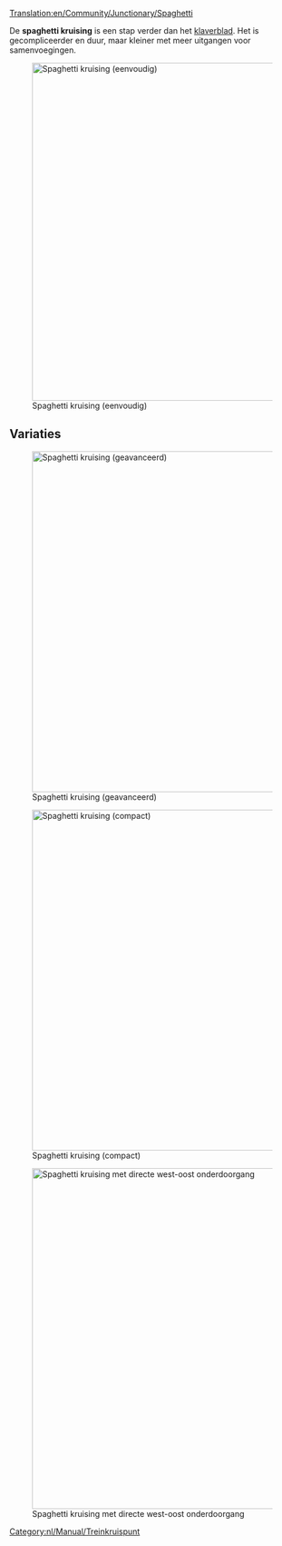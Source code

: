 [[Translation:en/Community/Junctionary/Spaghetti]]

{{nl/Community/Junctionary/Kruispuntenmenu}}
De '''spaghetti kruising''' is een stap verder dan het [[nl/Community/Junctionary/Klaverblad|klaverblad]]. Het is gecompliceerder en duur, maar kleiner met meer uitgangen voor samenvoegingen.

[[File:en/Community/Junctionary/Spaghetti.png|none|thumb|595px|Spaghetti kruising (eenvoudig)]]

{{nl/Community/Junctionary/Kruispuntcriteria|Kostbaar|3|1|0|1|1|1|1|0|0|2|0||Defecte treinen hebben alleen effect op linksombochten op één as.|
*Handelt een groot aantal treinen af op hetzelfde moment.
*Functioneert als een U in 2 van de 4 primaire richtingen.
*Neemt een groot gebied in beslag.
*Treinen komen samen voordat zij verdelen over één van de assen.
*Maak het zo dat je langste trein in zijn geheel past in een van de keersporen zonder de hoofdlijn achter zich te blokkeren.
*Benodigd gebied: 16 x 16
}}

==Variaties==
[[File:en/Community/Junctionary/Spaghetti 2.png|none|thumb|600px|Spaghetti kruising (geavanceerd)]]

[[File:en/Community/Junctionary/Spaghetti compact.jpeg|none|thumb|600px|Spaghetti kruising (compact)]]

[[File:en/Community/Junctionary/Altered spaghetti.png|none|thumb|600px|Spaghetti kruising met directe west-oost onderdoorgang]]

[[Category:nl/Manual/Treinkruispunt]]